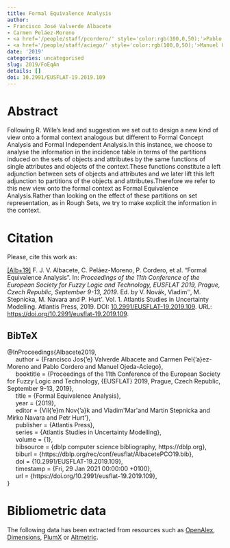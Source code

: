 ```yaml
---
title: Formal Equivalence Analysis
author:
- Francisco José Valverde Albacete
- Carmen Peláez-Moreno
- <a href='/people/staff/pcordero/' style='color:rgb(100,0,50);'>Pablo Cordero</a>
- <a href='/people/staff/aciego/' style='color:rgb(100,0,50);'>Manuel Ojeda-Aciego</a>
date: '2019'
categories: uncategorised
slug: 2019/FoEqAn
details: []
doi: 10.2991/EUSFLAT-19.2019.109
---
```




# Abstract


Following R. Wille's lead and suggestion we set out to design a new kind of view onto a formal context analogous but different to Formal Concept Analysis and Formal Independent Analysis.In this instance, we choose to analyse the information in the incidence table in terms of the partitions induced on the sets of objects and attributes by the same functions of single attributes and objects of the context.These functions constitute a left adjunction between sets of objects and attributes and we later lift this left adjunction to partitions of the objects and attributes.Therefore we refer to this new view onto the formal context as Formal Equivalence Analysis.Rather than looking on the effect of these partitions on set representation, as in Rough Sets, we try to make explicit the information in the context.








# Citation
Please, cite this work as:


<a name=bib-Albacete2019></a>[[Alb+19]](#cite-Albacete2019) F. J. V. Albacete, C. Peláez-Moreno, P. Cordero, et al. “Formal Equivalence Analysis”. In: _Proceedings of the 11th Conference of the European Society for Fuzzy Logic and Technology, EUSFLAT 2019, Prague, Czech Republic, September 9-13, 2019_. Ed. by V. Novák, Vladim\'\irMar\'\ik, M. Stepnicka, M. Navara and P. Hurt\'\ik. Vol. 1. Atlantis Studies in Uncertainty Modelling. Atlantis Press, 2019. DOI: [10.2991/EUSFLAT-19.2019.109](https://doi.org/10.2991%2FEUSFLAT-19.2019.109). URL: [https://doi.org/10.2991/eusflat-19.2019.109](https://doi.org/10.2991/eusflat-19.2019.109).

::: {.callout-note appearance="minimal" collapse=true}

## BibTeX

@InProceedings{Albacete2019,<br>&nbsp;&nbsp;&nbsp;&nbsp;  author = {Francisco Jos{\a'e} Valverde Albacete and Carmen Pel{\a'a}ez-Moreno and Pablo Cordero and Manuel Ojeda-Aciego},<br>&nbsp;&nbsp;&nbsp;&nbsp;  booktitle = {Proceedings of the 11th Conference of the European Society for Fuzzy Logic and Technology, {EUSFLAT} 2019, Prague, Czech Republic, September 9-13, 2019},<br>&nbsp;&nbsp;&nbsp;&nbsp;  title = {Formal Equivalence Analysis},<br>&nbsp;&nbsp;&nbsp;&nbsp;  year = {2019},<br>&nbsp;&nbsp;&nbsp;&nbsp;  editor = {Vil{\a'e}m Nov{\a'a}k and Vladim\'\ir Mar\'\ik and Martin Stepnicka and Mirko Navara and Petr Hurt\'\ik},<br>&nbsp;&nbsp;&nbsp;&nbsp;  publisher = {Atlantis Press},<br>&nbsp;&nbsp;&nbsp;&nbsp;  series = {Atlantis Studies in Uncertainty Modelling},<br>&nbsp;&nbsp;&nbsp;&nbsp;  volume = {1},<br>&nbsp;&nbsp;&nbsp;&nbsp;  bibsource = {dblp computer science bibliography, https://dblp.org},<br>&nbsp;&nbsp;&nbsp;&nbsp;  biburl = {https://dblp.org/rec/conf/eusflat/AlbacetePCO19.bib},<br>&nbsp;&nbsp;&nbsp;&nbsp;  doi = {10.2991/EUSFLAT-19.2019.109},<br>&nbsp;&nbsp;&nbsp;&nbsp;  timestamp = {Fri, 29 Jan 2021 00:00:00 +0100},<br>&nbsp;&nbsp;&nbsp;&nbsp;  url = {https://doi.org/10.2991/eusflat-19.2019.109},<br>}

:::



# Bibliometric data


The following data has been extracted from resources such as [OpenAlex](https://openalex.org/), [Dimensions](https://app.dimensions.ai/), [PlumX](https://www.elsevier.com/insights/metrics/plumx) or [Altmetric](https://www.altmetric.com/).

<div style="display: flex; justify-content: center; align-items: center; height: 100%;">
<span class="__dimensions_badge_embed__" data-doi="10.2991/EUSFLAT-19.2019.109" data-legend="always"></span></div><script async src="https://badge.dimensions.ai/badge.js" charset="utf-8"></script>

<div style="display: flex; justify-content: center; align-items: center; height: 100%;">
<a href="https://plu.mx/plum/a/?doi=10.2991/EUSFLAT-19.2019.109" class="plumx-details" data-site="plum" data-hide-when-empty="true">Formal Equivalence Analysis</a></div>

<div style="display: flex; justify-content: center; align-items: center; height: 100%;">
<script type="text/javascript" src="https://d1bxh8uas1mnw7.cloudfront.net/assets/embed.js"></script><div data-badge-type="medium-donut" class="altmetric-embed" data-badge-details="right" data-doi="10.2991/EUSFLAT-19.2019.109"></div></div>


## Cites

The following graph plots the number of cites received by this work from its publication, on a yearly basis.

```r
#| echo: false
#| results: asis
#| warning: false
#| message: false
source(here::here('scripts', 'manage_publications.R'))
df <- readRDS('citation_history.rds')
plot_citation_history(df)
```



## Papers citing this work

The following is a non-exhaustive list of papers that cite this work:


<a name=bib-L_pez_Rodr_guez_2021></a>[[1]](#cite-L_pez_Rodr_guez_2021) D. López-Rodríguez, E. Muñoz-Velasco, and M. Ojeda-Aciego. “Formal Methods in FCA and Big Data”. In: _Complex Data Analytics with Formal Concept Analysis_. Springer International Publishing, Dec. 2021, p. 201–224. ISBN: 9783030932787. DOI: [10.1007/978-3-030-93278-7_9](https://doi.org/10.1007%2F978-3-030-93278-7_9). URL: [http://dx.doi.org/10.1007/978-3-030-93278-7_9](http://dx.doi.org/10.1007/978-3-030-93278-7_9).

<a name=bib-Valverde_Albacete_2022></a>[[2]](#cite-Valverde_Albacete_2022) F. J. Valverde-Albacete, C. Peláez-Moreno, I. P. Cabrera, et al. “Encoding Non-global Time Representations into the Lattice of Divisibility”. In: _Information Processing and Management of Uncertainty in Knowledge-Based Systems_. Springer International Publishing, 2022, p. 118–129. ISBN: 9783031089718. DOI: [10.1007/978-3-031-08971-8_11](https://doi.org/10.1007%2F978-3-031-08971-8_11). URL: [http://dx.doi.org/10.1007/978-3-031-08971-8_11](http://dx.doi.org/10.1007/978-3-031-08971-8_11).

